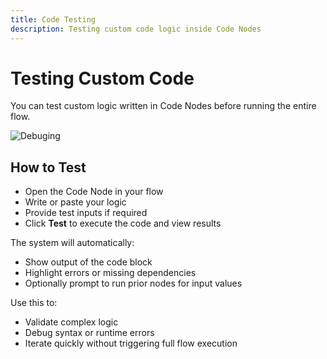 ```yaml
---
title: Code Testing
description: Testing custom code logic inside Code Nodes
---
```


# Testing Custom Code
You can test custom logic written in Code Nodes before running the entire flow.

![Debuging](./img/code.png)

## How to Test

- Open the Code Node in your flow
- Write or paste your logic
- Provide test inputs if required
- Click **Test** to execute the code and view results

The system will automatically:

- Show output of the code block
- Highlight errors or missing dependencies
- Optionally prompt to run prior nodes for input values

Use this to:

- Validate complex logic
- Debug syntax or runtime errors
- Iterate quickly without triggering full flow execution
